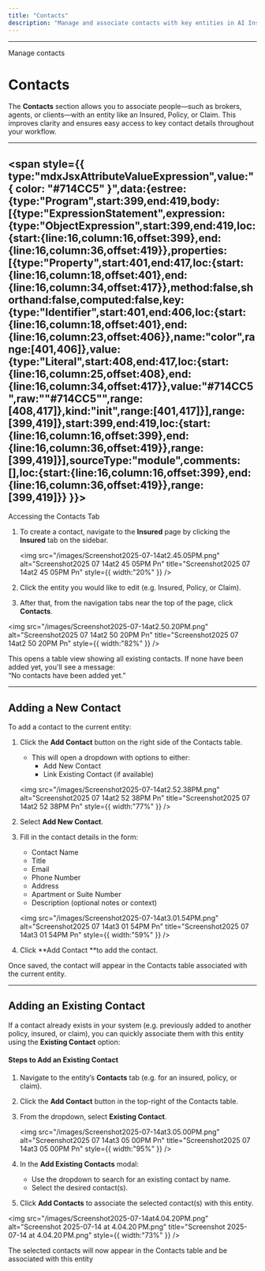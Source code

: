 ```yaml
---
title: "Contacts"
description: "Manage and associate contacts with key entities in AI Insurance"
---
```


---

Manage contacts

# Contacts

The **Contacts** section allows you to associate people—such as brokers, agents, or clients—with an entity like an Insured, Policy, or Claim. This improves clarity and ensures easy access to key contact details throughout your workflow.

---

## <span style={{ type:"mdxJsxAttributeValueExpression",value:"{ color: \"#714CC5\" }",data:{estree:{type:"Program",start:399,end:419,body:[{type:"ExpressionStatement",expression:{type:"ObjectExpression",start:399,end:419,loc:{start:{line:16,column:16,offset:399},end:{line:16,column:36,offset:419}},properties:[{type:"Property",start:401,end:417,loc:{start:{line:16,column:18,offset:401},end:{line:16,column:34,offset:417}},method:false,shorthand:false,computed:false,key:{type:"Identifier",start:401,end:406,loc:{start:{line:16,column:18,offset:401},end:{line:16,column:23,offset:406}},name:"color",range:[401,406]},value:{type:"Literal",start:408,end:417,loc:{start:{line:16,column:25,offset:408},end:{line:16,column:34,offset:417}},value:"#714CC5",raw:"\"#714CC5\"",range:[408,417]},kind:"init",range:[401,417]}],range:[399,419]},start:399,end:419,loc:{start:{line:16,column:16,offset:399},end:{line:16,column:36,offset:419}},range:[399,419]}],sourceType:"module",comments:[],loc:{start:{line:16,column:16,offset:399},end:{line:16,column:36,offset:419}},range:[399,419]}} }}>
Accessing the Contacts Tab</span>

1. To create a contact, navigate to the **Insured** page by clicking the **Insured** tab on the sidebar.

   <img
     src="/images/Screenshot2025-07-14at2.45.05PM.png"
     alt="Screenshot2025 07 14at2 45 05PM Pn"
     title="Screenshot2025 07 14at2 45 05PM Pn"
     style={{ width:"20%" }}
   />
2. Click the entity you would like to edit (e.g. Insured, Policy, or Claim).
3. After that, from the navigation tabs near the top of the page, click **Contacts**.

<img
  src="/images/Screenshot2025-07-14at2.50.20PM.png"
  alt="Screenshot2025 07 14at2 50 20PM Pn"
  title="Screenshot2025 07 14at2 50 20PM Pn"
  style={{ width:"82%" }}
/>

This opens a table view showing all existing contacts. If none have been added yet, you'll see a message:\
“No contacts have been added yet.”

---

## Adding a New Contact

To add a contact to the current entity:

1. Click the **Add Contact** button on the right side of the Contacts table.
   - This will open a dropdown with options to either:
     - Add New Contact
     - Link Existing Contact (if available)

   <img
     src="/images/Screenshot2025-07-14at2.52.38PM.png"
     alt="Screenshot2025 07 14at2 52 38PM Pn"
     title="Screenshot2025 07 14at2 52 38PM Pn"
     style={{ width:"77%" }}
   />
2. Select **Add New Contact**.
3. Fill in the contact details in the form:
   - Contact Name
   - Title
   - Email
   - Phone Number
   - Address
   - Apartment or Suite Number
   - Description (optional notes or context)

   <img
     src="/images/Screenshot2025-07-14at3.01.54PM.png"
     alt="Screenshot2025 07 14at3 01 54PM Pn"
     title="Screenshot2025 07 14at3 01 54PM Pn"
     style={{ width:"59%" }}
   />
4. Click \*\*Add Contact \*\*to add the contact.

Once saved, the contact will appear in the Contacts table associated with the current entity.

---

## Adding an Existing Contact

If a contact already exists in your system (e.g. previously added to another policy, insured, or claim), you can quickly associate them with this entity using the **Existing Contact** option:

#### Steps to Add an Existing Contact

1. Navigate to the entity’s **Contacts** tab (e.g. for an insured, policy, or claim).
2. Click the **Add Contact** button in the top-right of the Contacts table.
3. From the dropdown, select **Existing Contact**.

   <img
     src="/images/Screenshot2025-07-14at3.05.00PM.png"
     alt="Screenshot2025 07 14at3 05 00PM Pn"
     title="Screenshot2025 07 14at3 05 00PM Pn"
     style={{ width:"95%" }}
   />
4. In the **Add Existing Contacts** modal:
   - Use the dropdown to search for an existing contact by name.
   - Select the desired contact(s).
5. Click **Add Contacts** to associate the selected contact(s) with this entity.

<img
  src="/images/Screenshot2025-07-14at4.04.20PM.png"
  alt="Screenshot 2025-07-14 at 4.04.20 PM.png"
  title="Screenshot 2025-07-14 at 4.04.20 PM.png"
  style={{ width:"73%" }}
/>

The selected contacts will now appear in the Contacts table and be associated with this entity
